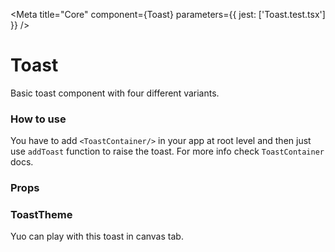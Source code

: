 
<Meta title="Core" component={Toast} parameters={{ jest: ['Toast.test.tsx'] }} />

# Toast

Basic toast component with four different variants.

<Preview withToolbar>
    <Div>
        <Toast variant="success" header="Success Notification" message="Lorem Ipsum is simply dummy text."></Toast>
        <Toast variant="error" header="Error Notification" message="Lorem Ipsum is simply dummy text."></Toast>
        <Toast variant="warning" header="Warning Notification" message="Lorem Ipsum is simply dummy text."></Toast>
        <Toast variant="info" header="Info Notification" message="Lorem Ipsum is simply dummy text."></Toast>
    </Div>
</Preview>

### How to use

You have to add `<ToastContainer/>` in your app at root level and then just use `addToast` function to raise the toast. For more info check `ToastContainer` docs.

### Props

<Props of={Toast} />

### ToastTheme

<Props of={ThemeInterface} />

Yuo can play with this toast in canvas tab.

<Preview withToolbar>
    <Story name="Toast" decorators={[withKnobs]}>
        <Toast
            variant={select('Variant', variants, 'success')}
            header={text('Header', 'Default Notification')}
            message={text('Message', 'Lorem Ipsum is simply dummy text.')}
        ></Toast>
    </Story>
</Preview>
